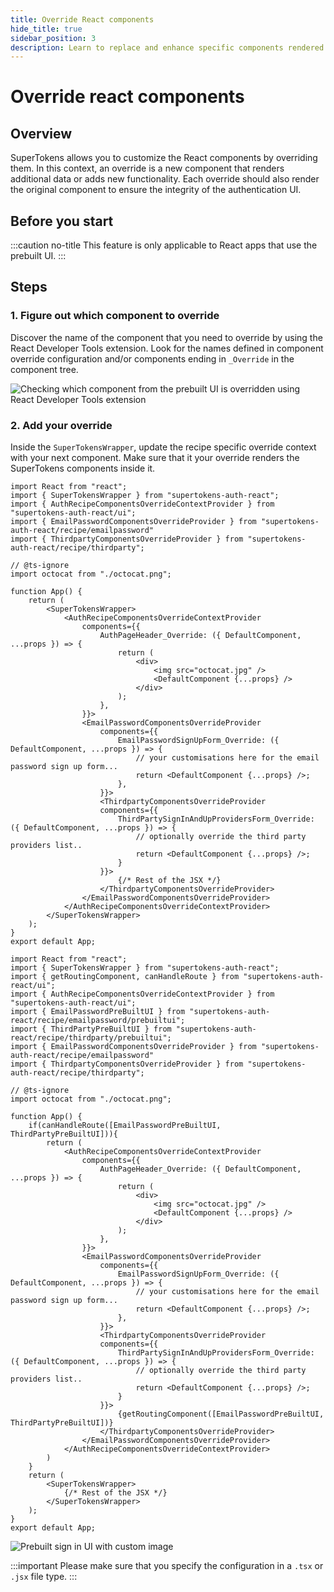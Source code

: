 ```yaml
---
title: Override React components
hide_title: true
sidebar_position: 3
description: Learn to replace and enhance specific components rendered by SuperTokens.
---
```



# Override react components

## Overview

SuperTokens allows you to customize the React components by overriding them.
In this context, an override is a new component that renders additional data or adds new functionality.
Each override should also render the original component to ensure the integrity of the authentication UI.

## Before you start

:::caution no-title
This feature is only applicable to React apps that use the prebuilt UI.
:::

## Steps

### 1. Figure out which component to override

Discover the name of the component that you need to override by using the React Developer Tools extension.
Look for the names defined in component override configuration and/or components ending in `_Override` in the component tree.

<img alt="Checking which component from the prebuilt UI is overridden using React Developer Tools extension" src="/img/thirdpartyemailpassword/override/find-component.png" />



### 2. Add your override

Inside the `SuperTokensWrapper`, update the recipe specific override context with your next component.
Make sure that it your override renders the SuperTokens components inside it.

<Question question="Do you use react-router-dom?" defaultAnswer="Yes">
<Answer title="Yes">

```tsx
import React from "react";
import { SuperTokensWrapper } from "supertokens-auth-react";
import { AuthRecipeComponentsOverrideContextProvider } from "supertokens-auth-react/ui";
import { EmailPasswordComponentsOverrideProvider } from "supertokens-auth-react/recipe/emailpassword"
import { ThirdpartyComponentsOverrideProvider } from "supertokens-auth-react/recipe/thirdparty";

// @ts-ignore
import octocat from "./octocat.png";

function App() {
    return (
        <SuperTokensWrapper>
            <AuthRecipeComponentsOverrideContextProvider
                components={{
                    AuthPageHeader_Override: ({ DefaultComponent, ...props }) => {
                        return (
                            <div>
                                <img src="octocat.jpg" />
                                <DefaultComponent {...props} />
                            </div>
                        );
                    },
                }}>
                <EmailPasswordComponentsOverrideProvider
                    components={{
                        EmailPasswordSignUpForm_Override: ({ DefaultComponent, ...props }) => {
                            // your customisations here for the email password sign up form...
                            return <DefaultComponent {...props} />;
                        },
                    }}>
                    <ThirdpartyComponentsOverrideProvider
                    components={{
                        ThirdPartySignInAndUpProvidersForm_Override: ({ DefaultComponent, ...props }) => {
                            // optionally override the third party providers list..
                            return <DefaultComponent {...props} />;
                        }
                    }}>
                        {/* Rest of the JSX */}
                    </ThirdpartyComponentsOverrideProvider>
                </EmailPasswordComponentsOverrideProvider>
            </AuthRecipeComponentsOverrideContextProvider>
        </SuperTokensWrapper>
    );
}
export default App;
```
</Answer>

<Answer title="No">

```tsx
import React from "react";
import { SuperTokensWrapper } from "supertokens-auth-react";
import { getRoutingComponent, canHandleRoute } from "supertokens-auth-react/ui";
import { AuthRecipeComponentsOverrideContextProvider } from "supertokens-auth-react/ui";
import { EmailPasswordPreBuiltUI } from "supertokens-auth-react/recipe/emailpassword/prebuiltui";
import { ThirdPartyPreBuiltUI } from "supertokens-auth-react/recipe/thirdparty/prebuiltui";
import { EmailPasswordComponentsOverrideProvider } from "supertokens-auth-react/recipe/emailpassword"
import { ThirdpartyComponentsOverrideProvider } from "supertokens-auth-react/recipe/thirdparty";

// @ts-ignore
import octocat from "./octocat.png";

function App() {
    if(canHandleRoute([EmailPasswordPreBuiltUI, ThirdPartyPreBuiltUI])){
        return (
            <AuthRecipeComponentsOverrideContextProvider
                components={{
                    AuthPageHeader_Override: ({ DefaultComponent, ...props }) => {
                        return (
                            <div>
                                <img src="octocat.jpg" />
                                <DefaultComponent {...props} />
                            </div>
                        );
                    },
                }}>
                <EmailPasswordComponentsOverrideProvider
                    components={{
                        EmailPasswordSignUpForm_Override: ({ DefaultComponent, ...props }) => {
                            // your customisations here for the email password sign up form...
                            return <DefaultComponent {...props} />;
                        },
                    }}>
                    <ThirdpartyComponentsOverrideProvider
                    components={{
                        ThirdPartySignInAndUpProvidersForm_Override: ({ DefaultComponent, ...props }) => {
                            // optionally override the third party providers list..
                            return <DefaultComponent {...props} />;
                        }
                    }}>
                        {getRoutingComponent([EmailPasswordPreBuiltUI, ThirdPartyPreBuiltUI])}
                    </ThirdpartyComponentsOverrideProvider>
                </EmailPasswordComponentsOverrideProvider>
            </AuthRecipeComponentsOverrideContextProvider>
        )
    }
    return (
        <SuperTokensWrapper>
            {/* Rest of the JSX */}
        </SuperTokensWrapper>
    );
}
export default App;
```

</Answer>

</Question>

<img alt="Prebuilt sign in UI with custom image" src="/img/thirdpartyemailpassword/react-override-octocat.png" />

:::important
Please make sure that you specify the configuration in a `.tsx` or ` .jsx` file type.
:::
